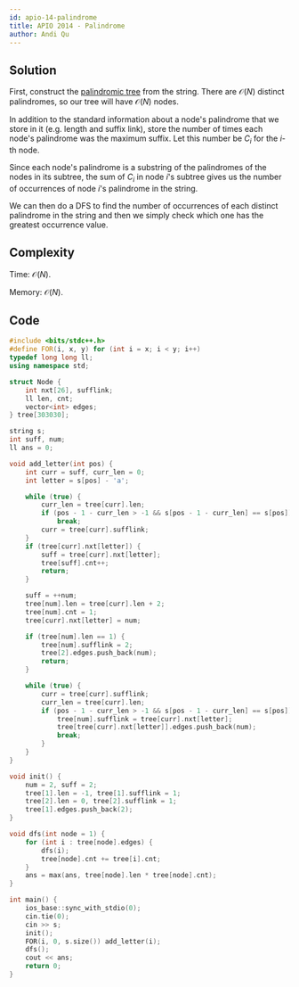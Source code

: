 ```yaml
---
id: apio-14-palindrome
title: APIO 2014 - Palindrome
author: Andi Qu
---
```


## Solution

First, construct the [palindromic tree](http://adilet.org/blog/palindromic-tree/) from the string. There are $\mathcal{O}(N)$ distinct palindromes, so our tree will have $\mathcal{O}(N)$ nodes.

In addition to the standard information about a node's palindrome that we store in it (e.g. length and suffix link), store the number of times each node's palindrome was the maximum suffix. Let this number be $C_i$ for the $i$-th node.

Since each node's palindrome is a substring of the palindromes of the nodes in its subtree, the sum of $C_i$ in node $i$'s subtree gives us the number of occurrences of node $i$'s palindrome in the string.

We can then do a DFS to find the number of occurrences of each distinct palindrome in the string and then we simply check which one has the greatest occurrence value.

## Complexity

Time: $\mathcal{O}(N)$.

Memory: $\mathcal{O}(N)$.

## Code

```cpp
#include <bits/stdc++.h>
#define FOR(i, x, y) for (int i = x; i < y; i++)
typedef long long ll;
using namespace std;

struct Node {
    int nxt[26], sufflink;
    ll len, cnt;
    vector<int> edges;
} tree[303030];

string s;
int suff, num;
ll ans = 0;

void add_letter(int pos) {
    int curr = suff, curr_len = 0;
    int letter = s[pos] - 'a';

    while (true) {
        curr_len = tree[curr].len;
        if (pos - 1 - curr_len > -1 && s[pos - 1 - curr_len] == s[pos])
            break;
        curr = tree[curr].sufflink;
    }
    if (tree[curr].nxt[letter]) {
        suff = tree[curr].nxt[letter];
        tree[suff].cnt++;
        return;
    }

    suff = ++num;
    tree[num].len = tree[curr].len + 2;
    tree[num].cnt = 1;
    tree[curr].nxt[letter] = num;

    if (tree[num].len == 1) {
        tree[num].sufflink = 2;
        tree[2].edges.push_back(num);
        return;
    }

    while (true) {
        curr = tree[curr].sufflink;
        curr_len = tree[curr].len;
        if (pos - 1 - curr_len > -1 && s[pos - 1 - curr_len] == s[pos]) {
            tree[num].sufflink = tree[curr].nxt[letter];
            tree[tree[curr].nxt[letter]].edges.push_back(num);
            break;
        }
    }
}

void init() {
    num = 2, suff = 2;
    tree[1].len = -1, tree[1].sufflink = 1;
    tree[2].len = 0, tree[2].sufflink = 1;
    tree[1].edges.push_back(2);
}

void dfs(int node = 1) {
    for (int i : tree[node].edges) {
        dfs(i);
        tree[node].cnt += tree[i].cnt;
    }
    ans = max(ans, tree[node].len * tree[node].cnt);
}

int main() {
    ios_base::sync_with_stdio(0);
    cin.tie(0);
    cin >> s;
    init();
    FOR(i, 0, s.size()) add_letter(i);
    dfs();
    cout << ans;
    return 0;
}
```
